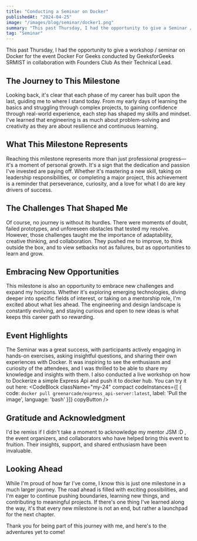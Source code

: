 ```yaml
---
title: "Conducting a Seminar on Docker"
publishedAt: "2024-04-25"
image: "/images/blog/seminar/docker1.png"
summary: "This past Thursday, I had the opportunity to give a Seminar / Workshop on Docker for the event Docker For Geeks..."
tag: "Seminar"
---
```


This past Thursday, I had the opportunity to give a workshop / seminar on Docker for the event Docker For Geeks conducted by GeeksforGeeks SRMIST in collaboration with Founders Club As their Technical Lead. 

## The Journey to This Milestone

Looking back, it's clear that each phase of my career has built upon the last, guiding me to where I stand today. From my early days of learning the basics and struggling through complex projects, to gaining confidence through real-world experience, each step has shaped my skills and mindset. I've learned that engineering is as much about problem-solving and creativity as they are about resilience and continuous learning.

## What This Milestone Represents

Reaching this milestone represents more than just professional progress—it's a moment of personal growth. It's a sign that the dedication and passion I've invested are paying off. Whether it's mastering a new skill, taking on leadership responsibilities, or completing a major project, this achievement is a reminder that perseverance, curiosity, and a love for what I do are key drivers of success.

## The Challenges That Shaped Me

Of course, no journey is without its hurdles. There were moments of doubt, failed prototypes, and unforeseen obstacles that tested my resolve. However, those challenges taught me the importance of adaptability, creative thinking, and collaboration. They pushed me to improve, to think outside the box, and to view setbacks not as failures, but as opportunities to learn and grow.

## Embracing New Opportunities

This milestone is also an opportunity to embrace new challenges and expand my horizons. Whether it's exploring emerging technologies, diving deeper into specific fields of interest, or taking on a mentorship role, I'm excited about what lies ahead. The engineering and design landscape is constantly evolving, and staying curious and open to new ideas is what keeps this career path so rewarding.

## Event Highlights

The Seminar was a great success, with participants actively engaging in hands-on exercises, asking insightful questions, and sharing their own experiences with Docker. It was inspiring to see the enthusiasm and curiosity of the attendees, and I was thrilled to be able to share my knowledge and insights with them. 
I also conducted a live workshop on how to Dockerize a simple Express Api and push it to docker hub.
You can try it out here: <CodeBlock className="my-24" compact codeInstances={[ { code: `docker pull greenarcade/express_api-server:latest`, label: 'Pull the image', language: 'bash' }]} copyButton />

## Gratitude and Acknowledgment

I'd be remiss if I didn't take a moment to acknowledge my mentor JSM :D , the event organizers, and collaborators who have helped bring this event to fruition. Their insights, support, and shared enthusiasm have been invaluable.

## Looking Ahead

While I'm proud of how far I've come, I know this is just one milestone in a much larger journey. The road ahead is filled with exciting possibilities, and I'm eager to continue pushing boundaries, learning new things, and contributing to meaningful projects. If there's one thing I've learned along the way, it's that every new milestone is not an end, but rather a launchpad for the next chapter.

Thank you for being part of this journey with me, and here's to the adventures yet to come!